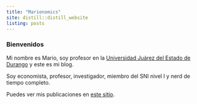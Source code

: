 ```yaml
---
title: "Marionomics"
site: distill::distill_website
listing: posts
---
```

### Bienvenidos

Mi nombre es Mario, soy profesor en la [Universidad Juárez del Estado de Durango](ujed.mx) y este es mi blog.

Soy economista, profesor, investigador, miembro del SNI nivel I y nerd de tiempo completo.

Puedes ver mis publicaciones en [este sitio](marionomics.com/Research).